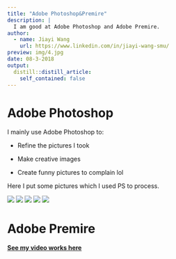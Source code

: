 ```yaml
---
title: "Adobe Photoshop&Premire"
description: |
  I am good at Adobe Photoshop and Adobe Premire.
author:
  - name: Jiayi Wang
    url: https://www.linkedin.com/in/jiayi-wang-smu/
preview: img/4.jpg
date: 08-3-2018
output:
  distill::distill_article:
    self_contained: false
---
```



# Adobe Photoshop

I mainly use Adobe Photoshop to:

* Refine the pictures I took 

* Make creative images

* Create funny pictures to complain lol

Here I put some pictures which I used PS to process.

![](img/p1.jpg)
![](img/p2.jpg)
![](img/p3.jpg)
![](img/p4.jpg)
![](img/p5.jpg)

# Adobe Premire

[**See my video works here**](https://space.bilibili.com/13444477)